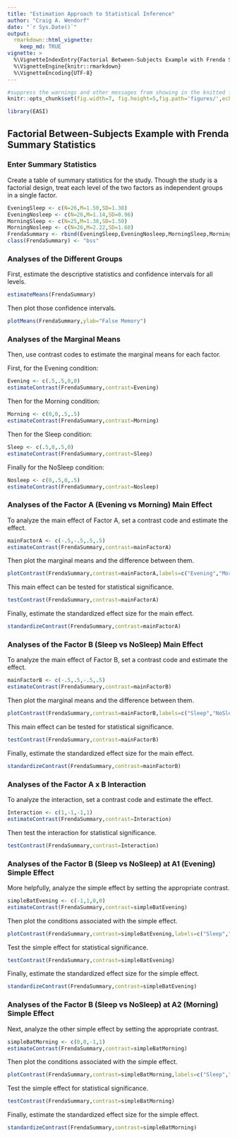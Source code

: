 ```yaml
---
title: "Estimation Approach to Statistical Inference"
author: "Craig A. Wendorf"
date: "`r Sys.Date()`"
output: 
  rmarkdown::html_vignette:
    keep_md: TRUE
vignette: >
  %\VignetteIndexEntry{Factorial Between-Subjects Example with Frenda Summary Statistics}
  %\VignetteEngine{knitr::rmarkdown}
  %\VignetteEncoding{UTF-8}
---
```


```r
#suppress the warnings and other messages from showing in the knitted file.
knitr::opts_chunk$set(fig.width=7, fig.height=5,fig.path='figures/',echo=TRUE,warning=FALSE,message=FALSE)
```

```r
library(EASI)
```

## Factorial Between-Subjects Example with Frenda Summary Statistics

### Enter Summary Statistics

Create a table of summary statistics for the study. Though the study is a factorial design, treat each level of the two factors as independent groups in a single factor.

```r
EveningSleep <- c(N=26,M=1.50,SD=1.38)
EveningNosleep <- c(N=26,M=1.14,SD=0.96)
MorningSleep <- c(N=25,M=1.38,SD=1.50)
MorningNosleep <- c(N=26,M=2.22,SD=1.68)
FrendaSummary <- rbind(EveningSleep,EveningNosleep,MorningSleep,MorningNosleep)
class(FrendaSummary) <- "bss"
```

### Analyses of the Different Groups

First, estimate the descriptive statistics and confidence intervals for all levels.

```r
estimateMeans(FrendaSummary)
```

Then plot those confidence intervals.

```r
plotMeans(FrendaSummary,ylab="False Memory")
```

### Analyses of the Marginal Means

Then, use contrast codes to estimate the marginal means for each factor.

First, for the Evening condition:

```r
Evening <- c(.5,.5,0,0)
estimateContrast(FrendaSummary,contrast=Evening)
```

Then for the Morning condition:

```r
Morning <- c(0,0,.5,.5)
estimateContrast(FrendaSummary,contrast=Morning)
```

Then for the Sleep condition:

```r
Sleep <- c(.5,0,.5,0)
estimateContrast(FrendaSummary,contrast=Sleep)
```

Finally for the NoSleep condition:

```r
Nosleep <- c(0,.5,0,.5)
estimateContrast(FrendaSummary,contrast=Nosleep)
```

### Analyses of the Factor A (Evening vs Morning) Main Effect

To analyze the main effect of Factor A, set a contrast code and estimate the effect.

```r
mainFactorA <- c(-.5,-.5,.5,.5)
estimateContrast(FrendaSummary,contrast=mainFactorA)
```

Then plot the marginal means and the difference between them.

```r
plotContrast(FrendaSummary,contrast=mainFactorA,labels=c("Evening","Morning"),ylab="False Memory")
```

This main effect can be tested for statistical significance.

```r
testContrast(FrendaSummary,contrast=mainFactorA)
```

Finally, estimate the standardized effect size for the main effect.

```r
standardizeContrast(FrendaSummary,contrast=mainFactorA)
```

### Analyses of the Factor B (Sleep vs NoSleep) Main Effect

To analyze the main effect of Factor B, set a contrast code and estimate the effect.

```r
mainFactorB <- c(-.5,.5,-.5,.5)
estimateContrast(FrendaSummary,contrast=mainFactorB)
```

Then plot the marginal means and the difference between them.

```r
plotContrast(FrendaSummary,contrast=mainFactorB,labels=c("Sleep","NoSleep"),ylab="False Memory")
```

This main effect can be tested for statistical significance.

```r
testContrast(FrendaSummary,contrast=mainFactorB)
```

Finally, estimate the standardized effect size for the main effect.

```r
standardizeContrast(FrendaSummary,contrast=mainFactorB)
```

### Analyses of the Factor A x B Interaction

To analyze the interaction, set a contrast code and estimate the effect.

```r
Interaction <- c(1,-1,-1,1)
estimateContrast(FrendaSummary,contrast=Interaction)
```

Then test the interaction for statistical significance.

```r
testContrast(FrendaSummary,contrast=Interaction)
```

### Analyses of the Factor B (Sleep vs NoSleep) at A1 (Evening) Simple Effect

More helpfully, analyze the simple effect by setting the appropriate contrast.

```r
simpleBatEvening <- c(-1,1,0,0)
estimateContrast(FrendaSummary,contrast=simpleBatEvening)
```

Then plot the conditions associated with the simple effect.

```r
plotContrast(FrendaSummary,contrast=simpleBatEvening,labels=c("Sleep","NoSleep"),ylab="False Memory")
```

Test the simple effect for statistical significance.

```r
testContrast(FrendaSummary,contrast=simpleBatEvening)
```

Finally, estimate the standardized effect size for the simple effect.

```r
standardizeContrast(FrendaSummary,contrast=simpleBatEvening)
```

### Analyses of the Factor B (Sleep vs NoSleep) at A2 (Morning) Simple Effect

Next, analyze the other simple effect by setting the appropriate contrast.

```r
simpleBatMorning <- c(0,0,-1,1)
estimateContrast(FrendaSummary,contrast=simpleBatMorning)
```

Then plot the conditions associated with the simple effect.

```r
plotContrast(FrendaSummary,contrast=simpleBatMorning,labels=c("Sleep","NoSleep"),ylab="False Memory")
```

Test the simple effect for statistical significance.

```r
testContrast(FrendaSummary,contrast=simpleBatMorning)
```

Finally, estimate the standardized effect size for the simple effect.

```r
standardizeContrast(FrendaSummary,contrast=simpleBatMorning)
```
